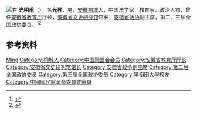 [[File:光昇.jpg|右]]
'''光明甫'''（{{bd|1876年||1963年}}），名'''光昇'''，男，[[安徽|安徽]][[桐城|桐城]]人，中国法学家、教育家、政治人物，曾任[[安徽省教育厅|安徽省教育厅]]厅长，[[安徽省文史研究馆|安徽省文史研究馆]]馆长，[[安徽省政协|安徽省政协]]副主席，第二、三届全国政协委员。<ref>{{Cite book|title=中华人民共和国职官志|author=何虎生, 李耀东, 向常福主编|publisher=中国社会出版社|year=2003|isbn=9787800883934|location=北京|pages=}}</ref><ref>{{Cite web|title=光明甫：坚韧不屈的爱国民主人士|url=http://www.tuanjiewang.cn/2020-07/17/content_8883652.htm|accessdate=2020-08-20|work=团结报}}</ref>

== 参考资料 ==
{{reflist}}

{{制憲國民大會代表}}
{{中華民國第一屆國民參政會參政員}}
{{中華民國第二屆國民參政會參政員}}
{{中華民國第三屆國民參政會參政員}}
{{中華民國第四屆國民參政會參政員}}

{{Authority control}}

{{DEFAULTSORT:Guang光}}
[[Category:光姓|Ming]]
[[Category:桐城人|Category:桐城人]]
[[Category:中国同盟会会员|Category:中国同盟会会员]]
[[Category:安徽省教育厅厅长|Category:安徽省教育厅厅长]]
[[Category:安徽省文史研究馆馆长|Category:安徽省文史研究馆馆长]]
[[Category:安徽省政协副主席|Category:安徽省政协副主席]]
[[Category:第二届全国政协委员|Category:第二届全国政协委员]]
[[Category:第三届全国政协委员|Category:第三届全国政协委员]]
[[Category:早稻田大學校友|Category:早稻田大學校友]]
[[Category:中國國民黨革命委員會黨員|Category:中國國民黨革命委員會黨員]]


{{中国人物小作品}}